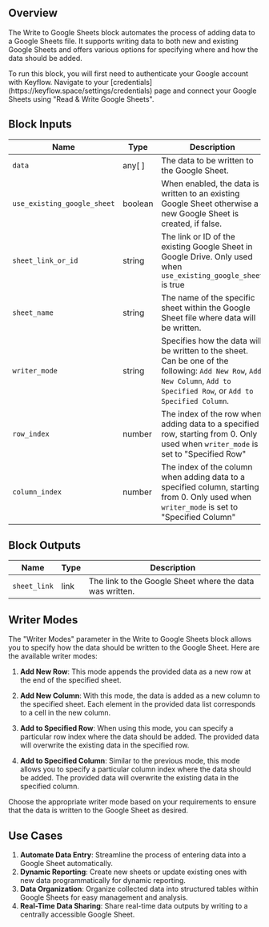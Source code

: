 ## Overview

The Write to Google Sheets block automates the process of adding data to a Google Sheets file. It supports writing data to both new and existing Google Sheets and offers various options for specifying where and how the data should be added.

<Note>
  To run this block, you will first need to authenticate your Google account
  with Keyflow. Navigate to your
  [credentials](https://keyflow.space/settings/credentials) page and connect
  your Google Sheets using "Read & Write Google Sheets".
</Note>

## Block Inputs

| Name                        | Type    | Description                                                                                                                                                              |
| --------------------------- | ------- | ------------------------------------------------------------------------------------------------------------------------------------------------------------------------ |
| `data`                      | any[ ]  | The data to be written to the Google Sheet.                                                                                                                              |
| `use_existing_google_sheet` | boolean | When enabled, the data is written to an existing Google Sheet otherwise a new Google Sheet is created, if false.                                                         |
| `sheet_link_or_id`          | string  | The link or ID of the existing Google Sheet in Google Drive. Only used when `use_existing_google_sheet` is true                                                          |
| `sheet_name`                | string  | The name of the specific sheet within the Google Sheet file where data will be written.                                                                                  |
| `writer_mode`               | string  | Specifies how the data will be written to the sheet. Can be one of the following: `Add New Row`, `Add New Column`, `Add to Specified Row`, or `Add to Specified Column`. |
| `row_index`                 | number  | The index of the row when adding data to a specified row, starting from 0. Only used when `writer_mode` is set to "Specified Row"                                        |
| `column_index`              | number  | The index of the column when adding data to a specified column, starting from 0. Only used when `writer_mode` is set to "Specified Column"                               |

## Block Outputs

| Name         | Type | Description                                              |
| ------------ | ---- | -------------------------------------------------------- |
| `sheet_link` | link | The link to the Google Sheet where the data was written. |

## Writer Modes

The "Writer Modes" parameter in the Write to Google Sheets block allows you to specify how the data should be written to the Google Sheet. Here are the available writer modes:

1. **Add New Row**: This mode appends the provided data as a new row at the end of the specified sheet.

2. **Add New Column**: With this mode, the data is added as a new column to the specified sheet. Each element in the provided data list corresponds to a cell in the new column.

3. **Add to Specified Row**: When using this mode, you can specify a particular row index where the data should be added. The provided data will overwrite the existing data in the specified row.

4. **Add to Specified Column**: Similar to the previous mode, this mode allows you to specify a particular column index where the data should be added. The provided data will overwrite the existing data in the specified column.

Choose the appropriate writer mode based on your requirements to ensure that the data is written to the Google Sheet as desired.

## Use Cases

1. **Automate Data Entry**: Streamline the process of entering data into a Google Sheet automatically.
2. **Dynamic Reporting**: Create new sheets or update existing ones with new data programmatically for dynamic reporting.
3. **Data Organization**: Organize collected data into structured tables within Google Sheets for easy management and analysis.
4. **Real-Time Data Sharing**: Share real-time data outputs by writing to a centrally accessible Google Sheet.
